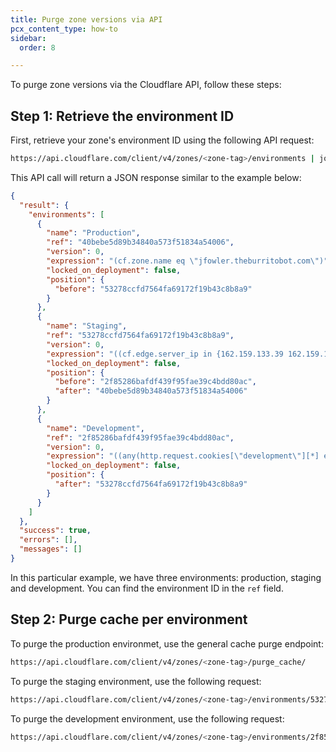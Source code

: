 ```yaml
---
title: Purge zone versions via API
pcx_content_type: how-to
sidebar:
  order: 8

---
```


To purge zone versions via the Cloudflare API, follow these steps:

## Step 1: Retrieve the environment ID

First, retrieve your zone's environment ID using the following API request:

```bash
https://api.cloudflare.com/client/v4/zones/<zone-tag>/environments | jq .
```

This API call will return a JSON response similar to the example below:

```json
{
  "result": {
    "environments": [
      {
        "name": "Production",
        "ref": "40bebe5d89b34840a573f51834a54006",
        "version": 0,
        "expression": "(cf.zone.name eq \"jfowler.theburritobot.com\")",
        "locked_on_deployment": false,
        "position": {
          "before": "53278ccfd7564fa69172f19b43c8b8a9"
        }
      },
      {
        "name": "Staging",
        "ref": "53278ccfd7564fa69172f19b43c8b8a9",
        "version": 0,
        "expression": "((cf.edge.server_ip in {162.159.133.39 162.159.134.39})) and (cf.zone.name eq \"jfowler.theburritobot.com\")",
        "locked_on_deployment": false,
        "position": {
          "before": "2f85286bafdf439f95fae39c4bdd80ac",
          "after": "40bebe5d89b34840a573f51834a54006"
        }
      },
      {
        "name": "Development",
        "ref": "2f85286bafdf439f95fae39c4bdd80ac",
        "version": 0,
        "expression": "((any(http.request.cookies[\"development\"][*] eq \"true\"))) and (cf.zone.name eq \"jfowler.theburritobot.com\")",
        "locked_on_deployment": false,
        "position": {
          "after": "53278ccfd7564fa69172f19b43c8b8a9"
        }
      }
    ]
  },
  "success": true,
  "errors": [],
  "messages": []
}
```

In this particular example, we have three environments: production, staging and development. You can find the environment ID in the `ref` field.

## Step 2: Purge cache per environment

To purge the production environmet, use the general cache purge endpoint:

```bash
https://api.cloudflare.com/client/v4/zones/<zone-tag>/purge_cache/
```

To purge the staging environment, use the following request: 

```bash
https://api.cloudflare.com/client/v4/zones/<zone-tag>/environments/53278ccfd7564fa69172f19b43c8b8a9/purge_cache/
```

To purge the development environment, use the following request:

```bash
https://api.cloudflare.com/client/v4/zones/<zone-tag>/environments/2f85286bafdf439f95fae39c4bdd80ac/purge_cache/
```